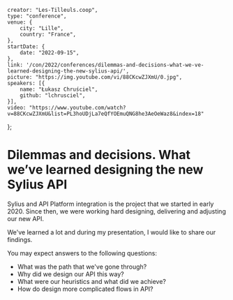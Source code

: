     creator: "Les-Tilleuls.coop",
    type: "conference",
    venue: {
        city: "Lille",
        country: "France",
    },
    startDate: {
        date: "2022-09-15",
    },
    link: '/con/2022/conferences/dilemmas-and-decisions-what-we-ve-learned-designing-the-new-sylius-api/',
    picture: "https://img.youtube.com/vi/88CKcwZJXmU/0.jpg",
    speakers: [{
        name: "Łukasz Chruściel",
        github: "lchrusciel",
    }],
    video: "https://www.youtube.com/watch?v=88CKcwZJXmU&list=PL3hoUDjLa7eQfYOEmuQNG8he3AeOeWaz8&index=18"
};

# Dilemmas and decisions. What we’ve learned designing the new Sylius API

Sylius and API Platform integration is the project that we started in early 2020. Since then, we were working hard designing, delivering and adjusting our new API.

We've learned a lot and during my presentation, I would like to share our findings.

You may expect answers to the following questions:

- What was the path that we've gone through?
- Why did we design our API this way?
- What were our heuristics and what did we achieve?
- How do design more complicated flows in API?
